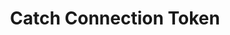 ---
title: "Catch Connection Token"
description: "Use Magic Links to invite your users to grant you access to their data without a dedicated website. Create a full connection flow in just a few clicks. **No code required.**"
icon: "webhook"
---